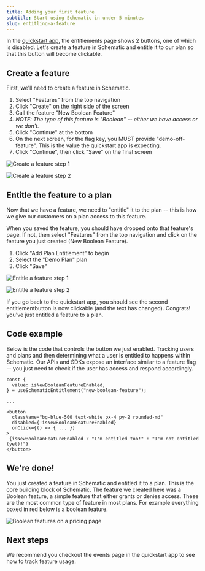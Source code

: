 ```yaml
---
title: Adding your first feature
subtitle: Start using Schematic in under 5 minutes
slug: entitling-a-feature
---
```


In the [quickstart app](https://github.com/schematichq/quickstart), the entitlements page shows 2 buttons, one of which is disabled. Let's create a feature in Schematic and entitle it to our plan so that this button will become clickable. 

## Create a feature

First, we'll need to create a feature in Schematic. 

1. Select "Features" from the top navigation
2. Click "Create" on the right side of the screen
3. Call the feature "New Boolean Feature"
4. *NOTE: The type of this feature is "Boolean"  -- either we have access or we don't.*
5. Click "Continue" at the bottom
6. On the next screen, for the flag key, you MUST provide "demo-off-feature". This is the value the quickstart app is expecting. 
7. Click "Continue", then click "Save" on the final screen

![Create a feature step 1](../../assets/images/quickstart/quickstart-entitle-feature-1.png)

![Create a feature step 2](../../assets/images/quickstart/quickstart-entitle-feature-2.png)

## Entitle the feature to a plan

Now that we have a feature, we need to "entitle" it to the plan -- this is how we give our customers on a plan access to this feature. 

When you saved the feature, you should have dropped onto that feature's page. If not, then select "Features" from the top navigation and click on the feature you just created (New Boolean Feature).

1. Click "Add Plan Entitlement" to begin
2. Select the "Demo Plan" plan
3. Click "Save"

![Entitle a feature step 1](../../assets/images/quickstart/quickstart-entitle-feature-3.png)

![Entitle a feature step 2](../../assets/images/quickstart/quickstart-entitle-feature-4.png)

If you go back to the quickstart app, you should see the second entitlementbutton is now clickable (and the text has changed). Congrats! you've just entitled a feature to a plan.

## Code example

Below is the code that controls the button we just enabled. Tracking users and plans and then determining what a user is entitled to happens within Schematic. Our APIs and SDKs expose an interface similar to a feature flag -- you just need to check if the user has access and respond accordingly.

```
const {
  value: isNewBooleanFeatureEnabled,
} = useSchematicEntitlement("new-boolean-feature");

...

<button 
  className="bg-blue-500 text-white px-4 py-2 rounded-md"
  disabled={!isNewBooleanFeatureEnabled}
  onClick={() => { ... })
>
 {isNewBooleanFeatureEnabled ? "I'm entitled too!" : "I'm not entitled (yet)!"}
</button>
```

## We're done!

You just created a feature in Schematic and entitled it to a plan. This is the core building block of Schematic. The feature we created here was a Boolean feature, a simple feature that either grants or denies access. These are the most common type of feature in most plans. For example everything boxed in red below is a boolean feature.

![Boolean features on a pricing page](../../assets/images/quickstart/quickstart-entitle-feature-5.png)

## Next steps

We recommend you checkout the events page in the quickstart app to see how to track feature usage.
